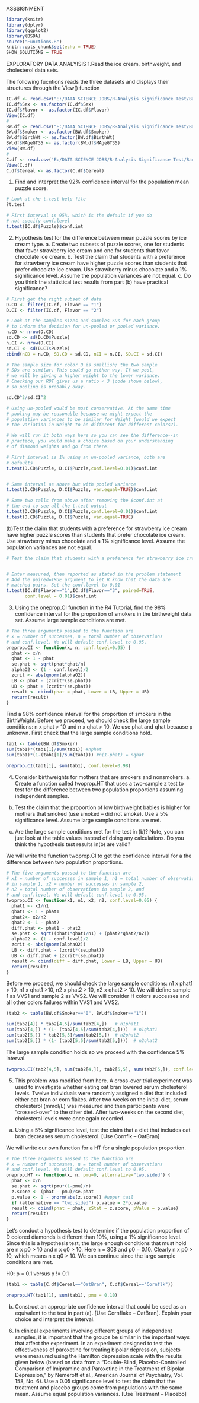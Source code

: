 
ASSSIGNMENT
```r
library(knitr)
library(dplyr)
library(ggplot2)
library(BSDA)
source("Functions.R")
knitr::opts_chunk$set(echo = TRUE)
SHOW_SOLUTIONS = TRUE
```
EXPLORATORY DATA ANALYISIS
1.Read the ice cream, birthweight, and cholesterol data sets.

The following fucntions reads the three datasets and displays their structures through the View() function

```r
IC.df <- read.csv("E:/DATA SCIENCE JOBS/R-Analysis Significance Test/Background/IceCream.csv", header=TRUE, as.is=TRUE)
IC.df$Sex <- as.factor(IC.df$Sex)
IC.df$Flavor <- as.factor(IC.df$Flavor)
View(IC.df)
#
BW.df <- read.csv("E:/DATA SCIENCE JOBS/R-Analysis Significance Test/Background/BirthWeight.csv", header=TRUE, as.is=TRUE)
BW.df$Smoker <- as.factor(BW.df$Smoker)
BW.df$BirthWt <- as.factor(BW.df$BirthWt)
BW.df$MAgeGT35 <- as.factor(BW.df$MAgeGT35)
View(BW.df)
#
C.df <- read.csv("E:/DATA SCIENCE JOBS/R-Analysis Significance Test/Background/Cholesterol.csv", header=TRUE, as.is=TRUE)
View(C.df)
C.df$Cereal <- as.factor(C.df$Cereal)
```
1. Find and interpret the 92% confidence interval for the population mean puzzle score.


```r
# Look at the t.test help file
?t.test

# First interval is 95%, which is the default if you do
# not specify conf.level
t.test(IC.df$Puzzle)$conf.int

```



2. Hypothesis test for the difference between mean puzzle scores by ice cream type. a. Create two subsets of puzzle scores, one for students that favor strawberry ice cream and one for students that favor chocolate ice cream. b. Test the claim that students with a preference for strawberry ice cream have higher puzzle scores than students that prefer chocolate ice cream. Use strawberry minus chocolate and a 1% significance level. Assume the population variances are not equal. c. Do you think the statistical test results from part (b) have practical significance? 
```r
# First get the right subset of data
D.CD <- filter(IC.df, Flavor == "1")
D.CI <- filter(IC.df, Flavor == "2")

# Look at the samples sizes and samples SDs for each group 
# to inform the decision for un-pooled or pooled variance.
n.CD <- nrow(D.CD)
sd.CD <- sd(D.CD$Puzzle)
n.CI <- nrow(D.CI)
sd.CI <- sd(D.CI$Puzzle)
cbind(nCD = n.CD, SD.CD = sd.CD, nCI = n.CI, SD.CI = sd.CI)

# The sample size for color D is smallish; the two sample
# SDs are similar. This could go either way. If we pool, 
# we will be giving a higher weight to the lower variance.
# Checking our ROT gives us a ratio < 3 (code shown below), 
# so pooling is probably okay.

sd.CD^2/sd.CI^2

# Using un-pooled would be most conservative. At the same time
# pooling may be reasonable because we might expect the
# population variances to be similar for Weight (would we expect
# the variation in Weight to be different for different colors?).

# We will run it both ways here so you can see the difference--in
# practice, you would make a choice based on your understanding
# of diamond weights and go from there.

# First interval is 1% using an un-pooled variance, both are
# defaults 
t.test(D.CD$Puzzle, D.CI$Puzzle,conf.level=0.01)$conf.int


# Same interval as above but with pooled variance
t.test(D.CD$Puzzle, D.CI$Puzzle, var.equal=TRUE)$conf.int
```



```r
# Same two calls from above after removing the $conf.int at 
# the end to see all the t.test output
t.test(D.CD$Puzzle, D.CI$Puzzle,conf.level=0.01)$conf.int
t.test(D.CD$Puzzle, D.CI$Puzzle, var.equal=TRUE)

```

(b)Test the claim that students with a preference for strawberry ice cream have higher puzzle scores than students that prefer chocolate ice cream. Use strawberry minus chocolate and a 1% significance level. Assume the population variances are not equal. 


```r
# Test the claim that students with a preference for strawberry ice cream have higher puzzle scores than students that prefer chocolate ice cream. Use strawberry minus chocolate and a 1% significance level. Assume the population variances are not equal. 


# Enter measured, then reported as stated in the problem statement
# Add the paired=TRUE argument to let R know that the data are
# matched pairs. Set the conf.level to 0.01
t.test(IC.df$Flavor=="1",IC.df$Flavor=="3", paired=TRUE, 
       conf.level = 0.01)$conf.int
```

3. Using the oneprop.CI function in the R4 Tutorial, find the 98% confidence interval for the proportion of smokers in the birthweight data set. Assume large sample conditions are met.

```r
# The three arguments passed to the function are
# x = number of successes, n = total number of observations
# and conf.level. We will default conf.level to 0.95.
oneprop.CI <- function(x, n, conf.level=0.95) {
  phat <- x/n
  qhat <- 1 - phat
  se.phat <- sqrt(phat*qhat/n) 
  alphaO2 <- (1 - conf.level)/2
  zcrit <- abs(qnorm(alphaO2))
  LB <- phat - (zcrit*(se.phat))
  UB <- phat + (zcrit*(se.phat))
  result <- cbind(phat = phat, Lower = LB, Upper = UB)
  return(result)
}
```
Find a 98% confidence interval for the proportion of  smokers in the BirthWeight. Before we proceed, we should check the large sample conditions: n x phat > 10 and n x qhat > 10. We use phat and qhat because p unknown. First check that the large sample conditions hold.
```r
tab1 <- table(BW.df$Smoker)
sum(tab1)*(tab1[1]/sum(tab1)) #nphat
sum(tab1)*(1-(tab1[1]/sum(tab1))) #n(1-phat) = nqhat
```


```r
oneprop.CI(tab1[1], sum(tab1), conf.level=0.98)
```


4. Consider birthweights for mothers that are smokers and nonsmokers.   a. Create a function called twoprop.HT that uses a two-sample z test to test for the difference between two population proportions assuming independent samples.

b. Test the claim that the proportion of low birthweight babies is higher for mothers that smoked (use smoked – did not smoke). Use a 5% significance level. Assume large sample conditions are met.

c. Are the large sample conditions met for the test in (b)? Note, you can just look at the table values instead of doing any calculations. Do you think the hypothesis test results in(b) are valid? 


We will write the function twoprop.CI to get the confidence interval for a the difference between two population proportions. 


```r
# The five arguments passed to the function are
# x1 = number of successes in sample 1, n1 = total number of observations
# in sample 1, x2 = number of successes in sample 2,
# n2 = total number of observations in sample 2, and 
# and conf.level. We will default conf.level to 0.95.
twoprop.CI <- function(x1, n1, x2, n2, conf.level=0.05) {
  phat1 <- x1/n1
  qhat1 <- 1 - phat1
  phat2<- x2/n2
  qhat2 <- 1 - phat2 
  diff.phat <- phat1 - phat2
  se.phat <- sqrt((phat1*qhat1/n1) + (phat2*qhat2/n2))
  alphaO2 <- (1 - conf.level)/2
  zcrit <- abs(qnorm(alphaO2))
  LB <- diff.phat - (zcrit*(se.phat))
  UB <- diff.phat + (zcrit*(se.phat))
  result <- cbind(diff = diff.phat, Lower = LB, Upper = UB)
  return(result)
}
```
Before we proceed, we should check the large sample conditions: n1 x phat1 > 10, n1 x qhat1 >10, n2 x phat2 > 10, n2 x qhat2 > 10. We will define sample 1 as VVS1 and sample 2 as VVS2. We will consider H colors successes and all other colors failures within VVS1 and VVS2.
```r
(tab2 <- table(BW.df$Smoker=="0", BW.df$Smoker=="1"))

sum(tab2[4]) * tab2[4,5]/sum(tab2[4,])   # n1phat1
sum(tab2[4,]) * (1- (tab2[4,5]/sum(tab2[4,])))  # n1qhat1
sum(tab2[5,]) * tab2[5,5]/sum(tab2[5,])  # n2phat2
sum(tab2[5,]) * (1- (tab2[5,5]/sum(tab2[5,])))  # n2qhat2
```
The large sample condition holds so we proceed with the confidence 5% interval.

```r
twoprop.CI(tab2[4,5], sum(tab2[4,]), tab2[5,5], sum(tab2[5,]), conf.level=0.05) 
```


5. This problem was modified from here. A cross-over trial experiment was used to investigate whether eating oat bran lowered serum cholesterol levels. Twelve individuals were randomly assigned a diet that included either oat bran or corn flakes. After two weeks on the initial diet, serum cholesterol (mmol/L) was measured and then participants were “crossed-over” to the other diet. After two-weeks on the second diet, cholesterol levels were once again recorded. 

a. Using a 5% significance level, test the claim that a diet that includes oat bran decreases serum cholesterol. [Use Cornflk – OatBran]

We will write our own function for a HT for a single population proportion.

```r
# The three arguments passed to the function are
# x = number of successes, n = total number of observations
# and conf.level. We will default conf.level to 0.95.
oneprop.HT <- function(x, n, pmu=0, alternative="two.sided") {
  phat <- x/n
  se.phat <- sqrt(pmu*(1-pmu)/n) 
  z.score <- (phat - pmu)/se.phat
  p.value <- 1 - pnorm(abs(z.score)) #upper tail
  if (alternative == "two.sided") p.value = 2*p.value
  result <- cbind(phat = phat, zStat = z.score, pValue = p.value)
  return(result)
}
```
Let's conduct a hypothesis test to determine if the population proportion of D colored diamonds is different than 10%, using a 1% significance level. Since this is a hypothesis test, the large enough conditions that must hold are n x p0 > 10 and n x q0 > 10. Here n = 308 and p0 = 0.10. Clearly n x p0 > 10, which means n x q0 > 10. We can continue since the large sample conditions are met. 

H0: p = 0.1 versus p != 0.1



```r
(tab1 <- table(C.df$Cereal=="OatBran", C.df$Cereal=="Cornflk"))

oneprop.HT(tab1[1], sum(tab1), pmu = 0.10)
```
b. Construct an appropriate confidence interval that could be used as an equivalent to the test in part (a). [Use Cornflake – OatBran]. Explain your choice and interpret the interval. 



 6. In clinical experiments involving different groups of independent samples, it is important that the groups be similar in the important ways that affect the experiment. In an experiment designed to test the effectiveness of paroxetine for treating bipolar depression, subjects were measured using the Hamilton depression scale with the results given below (based on data from a “Double-Blind, Placebo-Controlled Comparison of Imipramine and Paroxetine in the Treatment of Bipolar Depression,” by Nemeroff et al., American Journal of Psychiatry, Vol. 158, No. 6). 
 Use a 0.05 significance level to test the claim that the treatment and placebo groups come from populations with the same mean. Assume equal population variances. [Use Treatment – Placebo]  

```


```